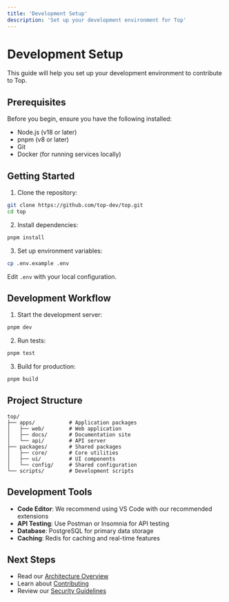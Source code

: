 ```yaml
---
title: 'Development Setup'
description: 'Set up your development environment for Top'
---
```


# Development Setup

This guide will help you set up your development environment to contribute to Top.

## Prerequisites

Before you begin, ensure you have the following installed:
- Node.js (v18 or later)
- pnpm (v8 or later)
- Git
- Docker (for running services locally)

## Getting Started

1. Clone the repository:
```bash
git clone https://github.com/top-dev/top.git
cd top
```

2. Install dependencies:
```bash
pnpm install
```

3. Set up environment variables:
```bash
cp .env.example .env
```

Edit `.env` with your local configuration.

## Development Workflow

1. Start the development server:
```bash
pnpm dev
```

2. Run tests:
```bash
pnpm test
```

3. Build for production:
```bash
pnpm build
```

## Project Structure

```
top/
├── apps/           # Application packages
│   ├── web/        # Web application
│   ├── docs/       # Documentation site
│   └── api/        # API server
├── packages/       # Shared packages
│   ├── core/       # Core utilities
│   ├── ui/         # UI components
│   └── config/     # Shared configuration
└── scripts/        # Development scripts
```

## Development Tools

- **Code Editor**: We recommend using VS Code with our recommended extensions
- **API Testing**: Use Postman or Insomnia for API testing
- **Database**: PostgreSQL for primary data storage
- **Caching**: Redis for caching and real-time features

## Next Steps

- Read our [Architecture Overview](/development/architecture)
- Learn about [Contributing](/development/contributing)
- Review our [Security Guidelines](/development/security) 